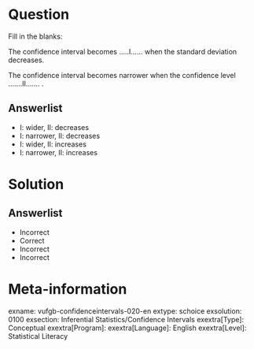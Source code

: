 Question
========
  
Fill in the blanks: 

The confidence interval becomes …..I……  when the standard deviation decreases. 

The confidence interval becomes narrower when the confidence level …....II……. .

  
Answerlist
----------
* I: wider,                  II: decreases
* I: narrower,     II: decreases
* I: wider,                     II: increases
* I: narrower,     II: increases



Solution
========

Answerlist
----------
* Incorrect
* Correct
* Incorrect
* Incorrect

Meta-information
================
exname: vufgb-confidenceintervals-020-en
extype: schoice
exsolution: 0100
exsection: Inferential Statistics/Confidence Intervals
exextra[Type]: Conceptual
exextra[Program]: 
exextra[Language]: English
exextra[Level]: Statistical Literacy
